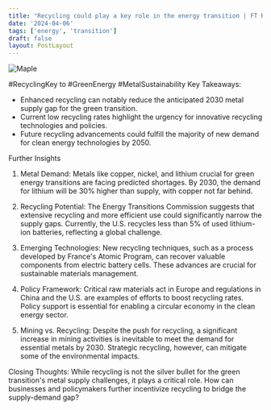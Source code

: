 ```yaml
---
title: "Recycling could play a key role in the energy transition | FT Rethink"
date: '2024-04-06'
tags: ['energy', 'transition']
draft: false
layout: PostLayout
---
```


<div className="flex justify-center">
<div className="my-1 w-full px-2 xl:my-1 xl:w-1/2 xl:px-2">
    <img src="https://img.youtube.com/vi/9B0L2PmQknA/0.jpg" alt="Maple" className="mx-auto h-58 w-auto" />
</div>
</div>

#RecyclingKey to #GreenEnergy #MetalSustainability
Key Takeaways:
- Enhanced recycling can notably reduce the anticipated 2030 metal supply gap for the green transition.
- Current low recycling rates highlight the urgency for innovative recycling technologies and policies.
- Future recycling advancements could fulfill the majority of new demand for clean energy technologies by 2050.

Further Insights
1. Metal Demand:
Metals like copper, nickel, and lithium crucial for green energy transitions are facing predicted shortages. By 2030, the demand for lithium will be 30% higher than supply, with copper not far behind.

2. Recycling Potential:
The Energy Transitions Commission suggests that extensive recycling and more efficient use could significantly narrow the supply gaps. Currently, the U.S. recycles less than 5% of used lithium-ion batteries, reflecting a global challenge.

3. Emerging Technologies:
New recycling techniques, such as a process developed by France's Atomic Program, can recover valuable components from electric battery cells. These advances are crucial for sustainable materials management.

4. Policy Framework:
Critical raw materials act in Europe and regulations in China and the U.S. are examples of efforts to boost recycling rates. Policy support is essential for enabling a circular economy in the clean energy sector.

5. Mining vs. Recycling:
Despite the push for recycling, a significant increase in mining activities is inevitable to meet the demand for essential metals by 2030. Strategic recycling, however, can mitigate some of the environmental impacts.

Closing Thoughts:
While recycling is not the silver bullet for the green transition's metal supply challenges, it plays a critical role. How can businesses and policymakers further incentivize recycling to bridge the supply-demand gap?
